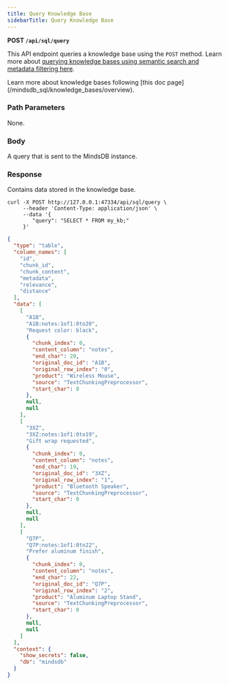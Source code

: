 ```yaml
---
title: Query Knowledge Base
sidebarTitle: Query Knowledge Base
---
```


**POST `/api/sql/query`**

This API endpoint queries a knowledge base using the `POST` method. Learn more about [querying knowledge bases using semantic search and metadata filtering here](/mindsdb_sql/knowledge_bases/query).

<Tip>
Learn more about knowledge bases following [this doc page](/mindsdb_sql/knowledge_bases/overview).
</Tip>

### Path Parameters

None.

### Body

<ParamField body='query' type='string' required>
A query that is sent to the MindsDB instance.
</ParamField>

### Response

Contains data stored in the knowledge base.

<RequestExample>

```shell Shell
curl -X POST http://127.0.0.1:47334/api/sql/query \
     --header 'Content-Type: application/json' \
     --data '{
        "query": "SELECT * FROM my_kb;"
     }'
```

</RequestExample>

<ResponseExample>

```json Response
{
  "type": "table",
  "column_names": [
    "id",
    "chunk_id",
    "chunk_content",
    "metadata",
    "relevance",
    "distance"
  ],
  "data": [
    [
      "A1B",
      "A1B:notes:1of1:0to20",
      "Request color: black",
      {
        "chunk_index": 0,
        "content_column": "notes",
        "end_char": 20,
        "original_doc_id": "A1B",
        "original_row_index": "0",
        "product": "Wireless Mouse",
        "source": "TextChunkingPreprocessor",
        "start_char": 0
      },
      null,
      null
    ],
    [
      "3XZ",
      "3XZ:notes:1of1:0to19",
      "Gift wrap requested",
      {
        "chunk_index": 0,
        "content_column": "notes",
        "end_char": 19,
        "original_doc_id": "3XZ",
        "original_row_index": "1",
        "product": "Bluetooth Speaker",
        "source": "TextChunkingPreprocessor",
        "start_char": 0
      },
      null,
      null
    ],
    [
      "Q7P",
      "Q7P:notes:1of1:0to22",
      "Prefer aluminum finish",
      {
        "chunk_index": 0,
        "content_column": "notes",
        "end_char": 22,
        "original_doc_id": "Q7P",
        "original_row_index": "2",
        "product": "Aluminum Laptop Stand",
        "source": "TextChunkingPreprocessor",
        "start_char": 0
      },
      null,
      null
    ]
  ],
  "context": {
    "show_secrets": false,
    "db": "mindsdb"
  }
}
```

</ResponseExample>

